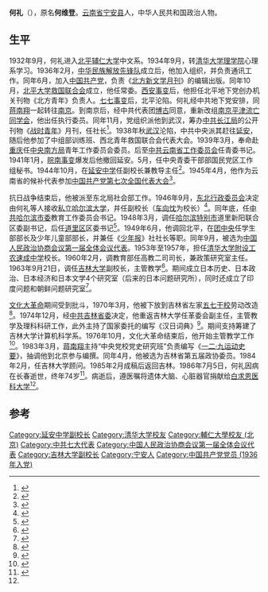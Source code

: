 {{Infobox Officeholder
|姓名=何礼
|圖像=File:何禮.jpg
|圖像大小=200px
|圖像說明=  
| 字       = 
| 號       = 
| 別名     = 
| 出生名   = 何维登
| 出生日期 = 1912年1月27日
| 出生地點 = 
| 逝世日期 = {{dda|1986|7|5|1912|1|27}}
| 逝世地點 = 吉林省吉林市
| 死因     = 
| 墓地     = 
| 墓地座標 = 
| 籍貫     = 中国共产党
| 政黨     = 
| 其他政黨 = 
| parents    = 
| 伴侶     = 
| relatives  =  
| children  =  
| 母校     = [[清华大学|清华大学]]
| 著作     = 
| 簽名     = 
| 腳註     = 
| past     = 
}}'''何礼'''（{{bd|1912年|1月27日|1986年|7月5日}}），原名'''何维登'''。[[云南省|云南省]][[宁安县|宁安县]]人，中华人民共和国政治人物。

== 生平 ==
1932年9月，何礼进入[[北平辅仁大学|北平辅仁大学]]中文系。1934年9月，转[[清华大学理学院|清华大学理学院]]心理系学习。1936年2月，[[中华民族解放先锋队|中华民族解放先锋队]]成立后，他加入组织，并负责通讯工作。同年6月，加入[[中国共产党|中国共产党]]，负责《[[北方新文学月刊|北方新文学月刊]]》的编辑出版。同年10月，[[北平大学救国联合会|北平大学救国联合会]]成立，他任常委。[[西安事变|西安事变]]后，他担任北平地下党创办机关刊物《北方青年》负责人。[[七七事变|七七事变]]后，北平沦陷。何礼经中共地下党安排，同[[蒋南翔|蒋南翔]]一起转往[[南京|南京]]。到南京后，经中共代表团[[博古|博古]]同意，重新改组[[南京平津流亡同学会|南京平津流亡同学会]]，他出任执行委员。同年11月，党组织派他到武汉，筹办[[中共长江局|中共长江局]]的公开刊物《[[战时青年|战时青年]]》月刊，任社长<ref name=f1>{{Cite book|title=东北人物大辞典 第2卷 上|last=王鸫宾等主编|first=|publisher=沈阳：[[辽宁古籍出版社|辽宁古籍出版社]]|year=1996.12|isbn=7-80507-413-5|location=|pages=819-820}}</ref>。1938年秋[[武汉|武汉]]沦陷，中共中央派其赶往[[延安|延安]]，随后他参加了中组部训练班、西北青年救国联合会代表大会。1939年3月，奉命赴[[重庆|重庆]]任[[中央南方局|中央南方局]]青年工作委员会委员。后至[[中国共产党云南省工作委员会|中共云南省工作委员会]]任青委书记。1941年1月，[[皖南事变|皖南事变]]爆发后他撤回延安。5月，任中央青委干部部国民党区工作组秘书。1944年10月，在[[延安中学|延安中学]]任副校长兼教导主任<ref>{{Cite book|title=吉林党史资料 1988年 第2辑 总第14辑|last=中共吉林省委党史工作委员会编|first=|publisher=《吉林党史资料》编辑出版室|year=|isbn=|location=|pages=140-141}}</ref>。1945年4月，他作为云南省的候补代表参加[[中国共产党第七次全国代表大会|中国共产党第七次全国代表大会]]<ref>{{Cite book|title=团结的大会 胜利的大会 记中国共产党第七次全国代表大会|last=侯振龙主编|first=|publisher=北京：[[中国社会出版社|中国社会出版社]]|year=2018.03|isbn=978-7-5087-5912-8|location=|pages=68}}</ref>。

抗日战争结束后，他被派至东北局社会部工作。1946年9月，[[东北行政委员会|东北行政委员会]]决定由何礼等人接收[[私立哈尔滨大学|私立哈尔滨大学]]，并任副校长（[[车向忱|车向忱]]为校长）<ref>{{Cite book|title=学府遗珍|last=徐一良|first=|publisher=北京：[[生活·读书·新知三联书店|生活·读书·新知三联书店]]|year=2018.11|isbn=7-108-06131-7|location=|pages=324}}</ref>。同年底，任[[中共哈尔滨市委|中共哈尔滨市委]]教育工作委员会书记。1948年3月，调任[[哈尔滨特别市|哈尔滨特别市]]道里新阳联合区委副书记，后任[[道里区|道里区]]区委书记<ref>{{Cite book|title=道里区志|last=哈尔滨市道里区地方志编纂委员会|first=|publisher=哈尔滨：[[黑龙江人民出版社|黑龙江人民出版社]]|year=1993.11|isbn=7-207-02836-9|location=|pages=654}}</ref>。1949年6月，他调回北平，在[[团中央|团中央]]任学生部部长及少年儿童部部长，并兼任《[[少年报|少年报]]》社社长等职。同年9月，被选为[[中国人民政治协商会议第一届全体会议代表列表|中国人民政治协商会议第一届全体会议代表]]。1953年至1957年，担任[[清华大学附属中学|清华大学附设工农速成中学]]校长。1960年2月，调教育部任高教二司司长，兼政策研究室主任。1963年9月21日，调任[[吉林大学|吉林大学]]副校长，主管教学<ref>{{Cite book|title=吉林大学校史 1946-2006|last=王守实，蔡莉主编；《吉林大学校史》编委会编|first=|publisher=长春：[[吉林大学出版社|吉林大学出版社]]|year=2006.08|isbn=7-5601-3524-2|location=|pages=30}}</ref>。期间成立日本历史、日本政治、日本经济和日本文学4个研究室（后来的日本问题研究所），同时还成立了印度问题和朝鲜问题研究室<ref>{{Cite book|title=阅读四重奏|last=郑一奇著|first=|publisher=北京：[[首都师范大学出版社|首都师范大学出版社]]|year=2018.06|isbn=978-7-5656-4133-6|location=|pages=290-291}}</ref>。

[[文化大革命|文化大革命]]期间受到批斗，1970年3月，他被下放到吉林省左家[[五七干校|五七干校]]劳动改造<ref>{{Cite book|title=结晶 余瑞璜传|last=周航著|first=|publisher=长春：[[吉林教育出版社|吉林教育出版社]]|year=2000.09|isbn=7-5383-4149-8|location=|pages=169}}</ref>。1974年12月，经[[中共吉林省委|中共吉林省委]]决定，他重返吉林大学任革委会副主任，主管教学及理科科研工作，此外主持了国家委托的编写《汉日词典》<ref>{{Cite book|title=中共长春党史人物传 第2卷|last=中共长春市委党史研究室编；宋国琛主编|first=|publisher=长春：[[长春出版社|长春出版社]]|year=1992.06|isbn=7-80573-745-2|location=|pages=143-144}}</ref>。期间支持筹建了吉林大学计算机科学系。1976年10月，文化大革命结束后，他开始主管教学工作<ref>{{Cite book|title=吉林党史人物 第7卷|last=江涛主编|first=|publisher=长春：吉林教育出版社|year=1991.08|isbn=7-5383-1400-8|location=|pages=349}}</ref>。1983年3月，[[蒋南翔|蒋南翔]]主持“中央党校党史研究班”负责编写《[[一二·九运动史要|一二·九运动史要]]》，抽调他到北京参与编撰。同年4月，他被选为吉林省第五届政协委员。1984年2月，任吉林大学顾问。1985年2月成稿后返回吉林。1986年7月5日，何礼因病在长春逝世，终年74岁<ref>{{Cite book|title=吉林党史人物传略|url=https://archive.org/details/xinlingjitangiii0000unse|last=中共吉林省委党史研究室编|first=|publisher=长春：[[吉林人民出版社|吉林人民出版社]]|year=2001.06|isbn=7-206-02658-3|location=|pages=706-708}}</ref>。病逝后，遵医嘱将遗体大脑、心脏器官捐献给[[白求恩医科大学|白求恩医科大学]]<ref name=f1 />。

==参考==
{{reflist}}
{{中华全国民主青年联合总会第一届委员会}}
[[Category:延安中学副校长|Category:延安中学副校长]]
[[Category:清华大学校友|Category:清华大学校友]]
[[Category:輔仁大學校友_(北京)|Category:輔仁大學校友 (北京)]]
[[Category:中共七大代表|Category:中共七大代表]]
[[Category:中国人民政治协商会议第一届全体会议代表|Category:中国人民政治协商会议第一届全体会议代表]]
[[Category:吉林大学副校长|Category:吉林大学副校长]]
[[Category:宁安人|Category:宁安人]]
[[Category:中国共产党党员_(1936年入党)|Category:中国共产党党员 (1936年入党)]]